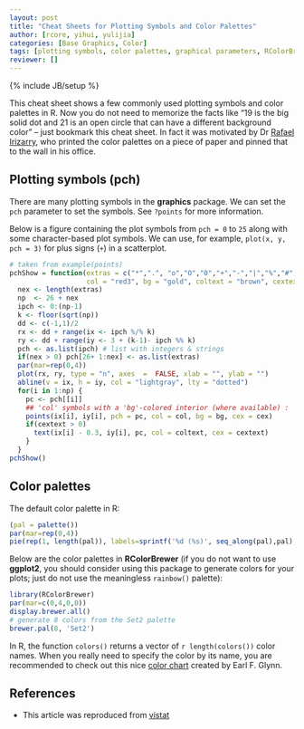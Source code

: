 ```yaml
---
layout: post
title: "Cheat Sheets for Plotting Symbols and Color Palettes"
author: [rcore, yihui, yulijia]
categories: [Base Graphics, Color]
tags: [plotting symbols, color palettes, graphical parameters, RColorBrewer]
reviewer: []
---
```

{% include JB/setup %}

This cheat sheet shows a few commonly used plotting symbols and color palettes in R. Now you do not
need to memorize the facts like "19 is the big solid dot and 21 is an open circle that can have a
different background color" -- just bookmark this cheat sheet. In fact it was motivated by Dr
[Rafael Irizarry](http://rafalab.jhsph.edu/), who printed the color palettes on a piece of paper
and pinned that to the wall in his office.

## Plotting symbols (pch)

There are many plotting symbols in the **graphics** package. We can set the `pch` parameter to set
the symbols. See `?points` for more information.

Below is a figure containing the plot symbols from `pch = 0` to `25` along with some
character-based plot symbols. We can use, for example, `plot(x, y, pch = 3)` for plus signs (`+`)
in a scatterplot.

```r
# taken from example(points)
pchShow = function(extras = c("*",".", "o","O","0","+","-","|","%","#"), cex = 3,
                   col = "red3", bg = "gold", coltext = "brown", cextext = 1.2) {
  nex <- length(extras)
  np  <- 26 + nex
  ipch <- 0:(np-1)
  k <- floor(sqrt(np))
  dd <- c(-1,1)/2
  rx <- dd + range(ix <- ipch %/% k)
  ry <- dd + range(iy <- 3 + (k-1)- ipch %% k)
  pch <- as.list(ipch) # list with integers & strings
  if(nex > 0) pch[26+ 1:nex] <- as.list(extras)
  par(mar=rep(0,4))
  plot(rx, ry, type = "n", axes  =  FALSE, xlab = "", ylab = "")
  abline(v = ix, h = iy, col = "lightgray", lty = "dotted")
  for(i in 1:np) {
    pc <- pch[[i]]
    ## 'col' symbols with a 'bg'-colored interior (where available) :
    points(ix[i], iy[i], pch = pc, col = col, bg = bg, cex = cex)
    if(cextext > 0)
      text(ix[i] - 0.3, iy[i], pc, col = coltext, cex = cextext)
    }
  }
pchShow()
```

## Color palettes

The default color palette in R:

```r
(pal = palette())
par(mar=rep(0,4))
pie(rep(1, length(pal)), labels=sprintf('%d (%s)', seq_along(pal),pal), col=pal)
```

Below are the color palettes in **RColorBrewer** (if you do not want to use **ggplot2**, you should
consider using this package to generate colors for your plots; just do not use the meaningless
`rainbow()` palette):

```r
library(RColorBrewer)
par(mar=c(0,4,0,0))
display.brewer.all()
# generate 8 colors from the Set2 palette
brewer.pal(8, 'Set2')
```

In R, the function `colors()` returns a vector of `r length(colors())` color names. When you really
need to specify the color by its name, you are recommended to check out this nice [color
chart](http://research.stowers-institute.org/efg/R/Color/Chart/ColorChart.pdf) created by Earl F.
Glynn.

## References

- This article was reproduced from [vistat](http://vis.supstat.com/2013/04/plotting-symbols-and-color-palettes/)